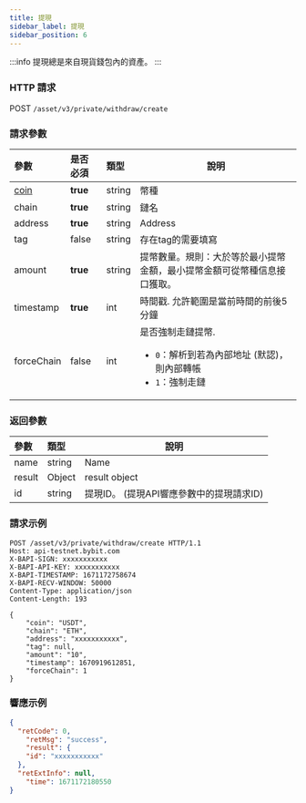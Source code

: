 ```yaml
---
title: 提現
sidebar_label: 提現
sidebar_position: 6
---
```



:::info
提現總是來自現貨錢包內的資產。
:::

### HTTP 請求
POST `/asset/v3/private/withdraw/create`

### 請求參數
| 參數 | 是否必須 | 類型 | 說明|
|:----- |:-------|:-----|------ |
|[coin](../enum#coin) |<b>true</b> |string |幣種|
|chain|<b>true</b>|string|鏈名|
|address|<b>true</b>|string|Address|地址。地址校驗是否存在提現地址的白名單|
|tag|false|string|存在tag的需要填寫|
|amount|<b>true</b>|string|提幣數量。規則：大於等於最小提幣金額，最小提幣金額可從幣種信息接口獲取。|
|timestamp|<b>true</b>|int|時間戳. 允許範圍是當前時間的前後5分鐘|
|forceChain|false|int|是否強制走鏈提幣. <ul><li>`0`：解析到若為內部地址 (默認)，則內部轉帳</li><li>`1`：強制走鏈</li></ul>|

### 返回參數
| 參數 | 類型 | 說明|
|:----- |:-----|----- |
|name|string|Name|
|result|Object|result object|
|id|string|提現ID。 (提現API響應參數中的提現請求ID)|

### 請求示例

<Tabs>
<TabItem value="console" label="Console">

```http
POST /asset/v3/private/withdraw/create HTTP/1.1
Host: api-testnet.bybit.com
X-BAPI-SIGN: xxxxxxxxxxx
X-BAPI-API-KEY: xxxxxxxxxxx
X-BAPI-TIMESTAMP: 1671172758674
X-BAPI-RECV-WINDOW: 50000
Content-Type: application/json
Content-Length: 193

{
    "coin": "USDT",
    "chain": "ETH",
    "address": "xxxxxxxxxxx",
    "tag": null,
    "amount": "10",
    "timestamp": 1670919612851,
    "forceChain": 1
}
```

</TabItem>
</Tabs>

### 響應示例

<Tabs>
<TabItem value="js linear" label="assets">

```json
{
  "retCode": 0,
    "retMsg": "success",
    "result": {
    "id": "xxxxxxxxxxx"
  },
  "retExtInfo": null,
    "time": 1671172180550
}
```
</TabItem>
</Tabs>